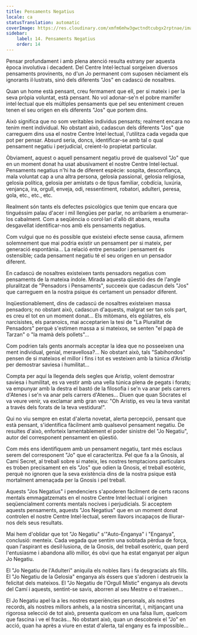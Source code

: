 ```yaml
---
title: Pensaments Negatius
locale: ca
statusTranslation: automatic
coverImage: https://res.cloudinary.com/xmfm6mhw3gwctndtcubgx2rptnae/image/upload/v1740468922/small_cover_tratado_de_psicologia_revolucionaria_a4c0dca4e0.webp
sidebar:
    label: 14. Pensaments Negatius
    order: 14
---
```

Pensar profundament i amb plena atenció resulta estrany per aquesta època involutiva i decadent. Del Centre Intel·lectual sorgeixen diversos pensaments provinents, no d'un Jo permanent com suposen nèciament els ignorants il·lustrats, sinó dels diferents "Jos" en cadascú de nosaltres.

Quan un home està pensant, creu fermament que ell, per si mateix i per la seva pròpia voluntat, està pensant. No vol adonar-se'n el pobre mamífer intel·lectual que els múltiples pensaments que pel seu enteniment creuen tenen el seu origen en els diferents "Jos" que portem dins.

Això significa que no som veritables individus pensants; realment encara no tenim ment individual. No obstant això, cadascun dels diferents "Jos" que carreguem dins usa el nostre Centre Intel·lectual, l'utilitza cada vegada que pot per pensar. Absurd seria, doncs, identificar-se amb tal o qual pensament negatiu i perjudicial, creient-lo propietat particular.

Òbviament, aquest o aquell pensament negatiu prové de qualsevol "Jo" que en un moment donat ha usat abusivament el nostre Centre Intel·lectual. Pensaments negatius n'hi ha de diferent espècie: sospita, desconfiança, mala voluntat cap a una altra persona, gelosia passional, gelosia religiosa, gelosia política, gelosia per amistats o de tipus familiar, cobdícia, luxúria, venjança, ira, orgull, enveja, odi, ressentiment, robatori, adulteri, peresa, gola, etc., etc., etc.

Realment són tants els defectes psicològics que tenim que encara que tinguéssim palau d'acer i mil llengües per parlar, no arribaríem a enumerar-los cabalment. Com a seqüència o corol·lari d'allò dit abans, resulta desgavellat identificar-nos amb els pensaments negatius.

Com vulgui que no és possible que existeixi efecte sense causa, afirmem solemnement que mai podria existir un pensament per si mateix, per generació espontània... La relació entre pensador i pensament és ostensible; cada pensament negatiu té el seu origen en un pensador diferent.

En cadascú de nosaltres existeixen tants pensadors negatius com pensaments de la mateixa índole. Mirada aquesta qüestió des de l'angle pluralitzat de "Pensadors i Pensaments", succeeix que cadascun dels "Jos" que carreguem en la nostra psique és certament un pensador diferent.

Inqüestionablement, dins de cadascú de nosaltres existeixen massa pensadors; no obstant això, cadascun d'aquests, malgrat ser tan sols part, es creu el tot en un moment donat... Els mitòmans, els egòlatres, els narcisistes, els paranoics, mai acceptarien la tesi de "La Pluralitat de Pensadors" perquè s'estimen massa a si mateixos, se senten "el papà de Tarzan" o "la mamà dels pollets"...

Com podrien tals gents anormals acceptar la idea que no posseeixen una ment individual, genial, meravellosa?... No obstant això, tals "Sabihondos" pensen de si mateixos el millor i fins i tot es vesteixen amb la túnica d'Aristip per demostrar saviesa i humilitat...

Compta per aquí la llegenda dels segles que Aristip, volent demostrar saviesa i humilitat, es va vestir amb una vella túnica plena de pegats i forats; va empunyar amb la destra el bastó de la filosofia i se'n va anar pels carrers d'Atenes i se'n va anar pels carrers d'Atenes... Diuen que quan Sòcrates el va veure venir, va exclamar amb gran veu: "Oh Aristip, es veu la teva vanitat a través dels forats de la teva vestidura!".

Qui no viu sempre en estat d'alerta novetat, alerta percepció, pensant que està pensant, s'identifica fàcilment amb qualsevol pensament negatiu. De resultes d'això, enforteix lamentablement el poder sinistre del "Jo Negatiu", autor del corresponent pensament en qüestió.

Com més ens identifiquem amb un pensament negatiu, tant més esclaus serem del corresponent "Jo" que el caracteritza. Pel que fa a la Gnosis, al Camí Secret, al treball sobre si mateix, les nostres temptacions particulars es troben precisament en els "Jos" que odien la Gnosis, el treball esotèric, perquè no ignoren que la seva existència dins de la nostra psique està mortalment amenaçada per la Gnosis i pel treball.

Aquests "Jos Negatius" i pendenciers s'apoderen fàcilment de certs racons mentals emmagatzemats en el nostre Centre Intel·lectual i originen seqüencialment corrents mentals nocives i perjudicials. Si acceptem aquests pensaments, aquests "Jos Negatius" que en un moment donat controlen el nostre Centre Intel·lectual, serem llavors incapaços de lliurar-nos dels seus resultats.

Mai hem d'oblidar que tot "Jo Negatiu" s'"Auto-Enganya" i "Enganya", conclusió: menteix. Cada vegada que sentim una sobtada pèrdua de força, quan l'aspirant es desil·lusiona, de la Gnosis, del treball esotèric, quan perd l'entusiasme i abandona allò millor, és obvi que ha estat enganyat per algun Jo Negatiu.

El "Jo Negatiu de l'Adulteri" aniquila els nobles llars i fa desgraciats als fills. El "Jo Negatiu de la Gelosia" enganya als éssers que s'adoren i destrueix la felicitat dels mateixos. El "Jo Negatiu de l'Orgull Místic" enganya als devots del Camí i aquests, sentint-se savis, aborren al seu Mestre o el traeixen...

El Jo Negatiu apel·la a les nostres experiències personals, als nostres records, als nostres millors anhels, a la nostra sinceritat, i, mitjançant una rigorosa selecció de tot això, presenta quelcom en una falsa llum, quelcom que fascina i ve el fracàs... No obstant això, quan un descobreix el "Jo" en acció, quan ha après a viure en estat d'alerta, tal engany es fa impossible...

